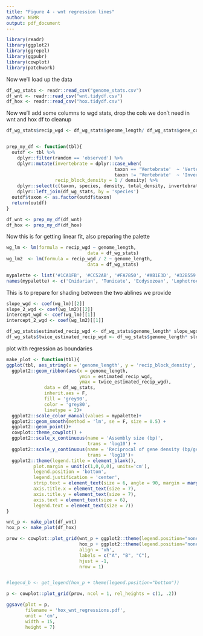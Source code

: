 ```yaml
---
title: "Figure 4 - wnt regression lines"
author: NSMR
output: pdf_document
---
```

```r
library(readr)
library(ggplot2)
library(ggrepel)
library(ggpubr)
library(cowplot)
library(patchwork)
```

Now we'll load up the data
```r
df_wg_stats <- readr::read_csv("genome_stats.csv")
df_wnt <- readr::read_csv("wnt.tidydf.csv")
df_hox <- readr::read_csv("hox.tidydf.csv")
```

Now we'll add some columns to wgd stats, drop the cols we don't need in wnt and hox df to cleanup
```r
df_wg_stats$recip_wgd <- df_wg_stats$genome_length/ df_wg_stats$gene_count


prep_my_df <- function(tbl){
  outdf <- tbl %>%
    dplyr::filter(random == 'observed') %>%
    dplyr::mutate(invertebrate = dplyr::case_when(
                                        taxon == 'Vertebrate'  ~ 'Vertebrate',
                                        taxon != 'Vertebrate'  ~ 'Invertebrate'),
                  recip_block_density = 1 / density) %>% 
    dplyr::select(c(taxon, species, density, total_density, invertebrate, recip_block_density)) %>% 
    dplyr::left_join(df_wg_stats, by = 'species')
  outdf$taxon <- as.factor(outdf$taxon)
  return(outdf)
}

df_wnt <- prep_my_df(df_wnt)
df_hox <- prep_my_df(df_hox)
```

Now this is for getting linear fit, also preparing the palette

```r
wg_lm <- lm(formula = recip_wgd ~ genome_length,
                              data = df_wg_stats)
wg_lm2  <- lm(formula = recip_wgd / 2 ~ genome_length,
                              data = df_wg_stats)

mypalette <- list('#1CA1FB', '#CC52AB', '#FA7850', '#AB1E3D', '#32B559', '#E61F00', '#106E82')
names(mypalette) <- c('Cnidarian', 'Tunicate', 'Ecdysozoan', 'Lophotrochozoan', 'Ambulacrarian', 'Cephalochordate', 'Vertebrate')
```

This is to prepare for shading between the two ablines we provide
```r
slope_wgd <- coef(wg_lm)[[2]]
slope_2_wgd <- coef(wg_lm2)[[2]]
intercept_wgd <- coef(wg_lm)[[1]]
intercept_2_wgd <- coef(wg_lm2)[[1]]

df_wg_stats$estimated_recip_wgd <- df_wg_stats$genome_length* slope_wgd + intercept_wgd
df_wg_stats$twice_estimated_recip_wgd <- df_wg_stats$genome_length* slope_2_wgd + intercept_2_wgd


```

plot with regression as boundaries
```r
make_plot <- function(tbl){
ggplot(tbl, aes_string(x = 'genome_length', y = 'recip_block_density', color = 'taxon')) +
  ggplot2::geom_ribbon(aes(x = genome_length,
                           ymin = estimated_recip_wgd,
                           ymax = twice_estimated_recip_wgd),
              data = df_wg_stats,
              inherit.aes = F,
              fill = 'grey90',
              color = 'grey80',
              linetype = 2)+
  ggplot2::scale_color_manual(values = mypalette)+
  ggplot2::geom_smooth(method = 'lm', se = F, size = 0.5) +
  ggplot2::geom_point()+
  cowplot::theme_cowplot() +
  ggplot2::scale_x_continuous(name = 'Assembly size (bp)',
                              trans = 'log10') +
  ggplot2::scale_y_continuous(name = 'Reciprocal of gene density (bp/gene)',
                              trans = 'log10')+
  ggplot2::theme(legend.title = element_blank(),
          plot.margin = unit(c(1,0,0,0), units='cm'),
          legend.position = 'bottom',
          legend.justification = 'center',
          strip.text = element_text(size = 6, angle = 90, margin = margin(5,0,5,0,'pt')),
          axis.title.x = element_text(size = 7),
          axis.title.y = element_text(size = 7),
          axis.text = element_text(size = 6),
          legend.text = element_text(size = 7))
}

wnt_p <- make_plot(df_wnt)
hox_p <- make_plot(df_hox)

prow <- cowplot::plot_grid(wnt_p + ggplot2::theme(legend.position="none"),
                           hox_p + ggplot2::theme(legend.position="none"),
                           align = 'vh',
                           labels = c("A", "B", "C"),
                           hjust = -1,
                           nrow = 1)


#legend_b <- get_legend(hox_p + theme(legend.position="bottom"))

p <- cowplot::plot_grid(prow, ncol = 1, rel_heights = c(1, .2))

ggsave(plot = p,
       filename = 'hox_wnt_regressions.pdf',
       unit = 'cm',
       width = 15,
       height = 7)

```




